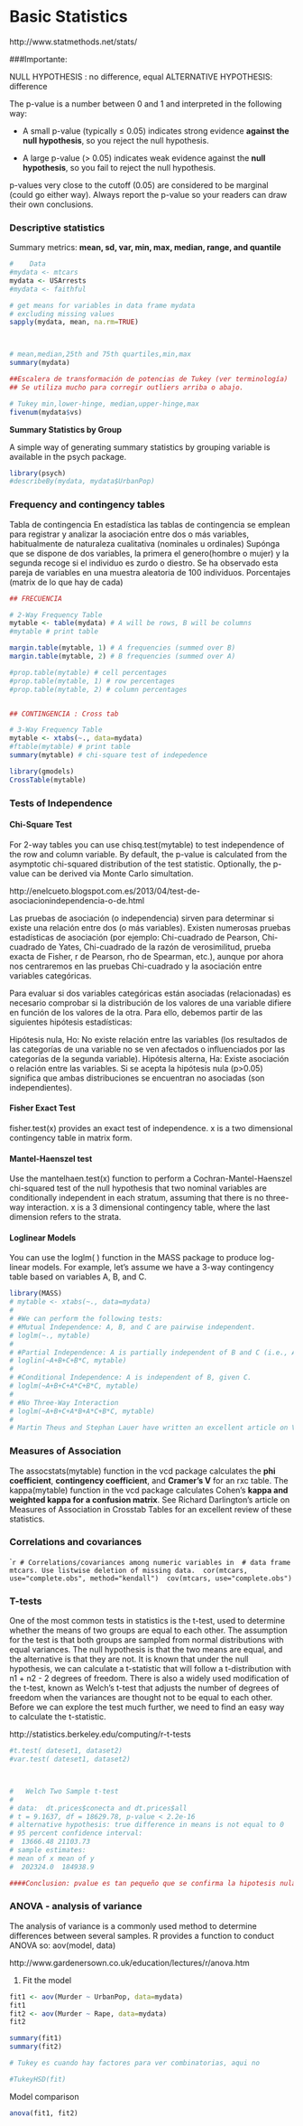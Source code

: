Basic Statistics
========================

http://www.statmethods.net/stats/


###Importante:

NULL HYPOTHESIS : no difference, equal
ALTERNATIVE HYPOTHESIS: difference

The p-value is a number between 0 and 1 and interpreted in the following way:

* A small p-value (typically ≤ 0.05) indicates strong evidence **against the null hypothesis**, so you reject the null hypothesis.

* A large p-value (> 0.05) indicates weak evidence against the **null hypothesis**, so you fail to reject the null hypothesis.

p-values very close to the cutoff (0.05) are considered to be marginal (could go either way). Always report the p-value so your readers can draw their own conclusions.

### Descriptive statistics

Summary metrics: **mean, sd, var, min, max, median, range, and quantile**


```r

#    Data
#mydata <- mtcars
mydata <- USArrests
#mydata <- faithful

# get means for variables in data frame mydata
# excluding missing values 
sapply(mydata, mean, na.rm=TRUE)



# mean,median,25th and 75th quartiles,min,max
summary(mydata)

##Escalera de transformación de potencias de Tukey (ver terminología)
## Se utiliza mucho para corregir outliers arriba o abajo.

# Tukey min,lower-hinge, median,upper-hinge,max
fivenum(mydata$vs)
`````

**Summary Statistics by Group**

A simple way of generating summary statistics by grouping variable is available in the psych package.

```r

library(psych)
#describeBy(mydata, mydata$UrbanPop)

`````


### Frequency and contingency tables

Tabla de contingencia
En estadística las tablas de contingencia se emplean para registrar y analizar la asociación entre dos o más variables, habitualmente de naturaleza cualitativa (nominales u ordinales)
Supónga que se dispone de dos variables, la primera el genero(hombre o mujer) y la segunda recoge si el individuo es zurdo o diestro. Se ha observado esta pareja de variables en una muestra aleatoria de 100 individuos. 
Porcentajes (matrix de lo que hay de cada)


```r
## FRECUENCIA

# 2-Way Frequency Table 
mytable <- table(mydata) # A will be rows, B will be columns 
#mytable # print table 

margin.table(mytable, 1) # A frequencies (summed over B) 
margin.table(mytable, 2) # B frequencies (summed over A)

#prop.table(mytable) # cell percentages
#prop.table(mytable, 1) # row percentages 
#prop.table(mytable, 2) # column percentages


## CONTINGENCIA : Cross tab 

# 3-Way Frequency Table
mytable <- xtabs(~., data=mydata)
#ftable(mytable) # print table 
summary(mytable) # chi-square test of indepedence

library(gmodels)
CrossTable(mytable)

````


### Tests of Independence
 
#### Chi-Square Test
For 2-way tables you can use chisq.test(mytable) to test independence of the row and column variable. By default, the p-value is calculated from the asymptotic chi-squared distribution of the test statistic. Optionally, the p-value can be derived via Monte Carlo simultation.

http://enelcueto.blogspot.com.es/2013/04/test-de-asociacionindependencia-o-de.html

Las pruebas de asociación (o independencia) sirven para determinar si existe una relación entre dos (o más variables). Existen numerosas pruebas estadísticas de asociación (por ejemplo: Chi-cuadrado de Pearson, Chi-cuadrado de Yates, Chi-cuadrado de la razón de verosimilitud, prueba exacta de Fisher, r de Pearson, rho de Spearman, etc.), aunque por ahora nos centraremos en las pruebas Chi-cuadrado y la asociación entre variables categóricas.

Para evaluar si dos variables categóricas están asociadas (relacionadas) es necesario comprobar si la distribución de los valores de una variable difiere en función de los valores de la otra. Para ello, debemos partir de las siguientes hipótesis estadísticas:

Hipótesis nula, Ho: No existe relación entre las variables (los resultados de las categorías de una variable no se ven afectados o influenciados por las categorías de la segunda variable).
Hipótesis alterna, Ha: Existe asociación o relación entre las variables.
Si se acepta la hipótesis nula (p>0.05) significa que ambas distribuciones se encuentran no asociadas (son independientes).



#### Fisher Exact Test
fisher.test(x) provides an exact test of independence. x is a two dimensional contingency table in matrix form.

#### Mantel-Haenszel test
Use the mantelhaen.test(x) function to perform a Cochran-Mantel-Haenszel chi-squared test of the null hypothesis that two nominal variables are conditionally independent in each stratum, assuming that there is no three-way interaction. x is a 3 dimensional contingency table, where the last dimension refers to the strata.

#### Loglinear Models
You can use the loglm( ) function in the MASS package to produce log-linear models. For example, let's assume we have a 3-way contingency table based on variables A, B, and C.

`````r
library(MASS)
# mytable <- xtabs(~., data=mydata)
# 
# #We can perform the following tests:
# #Mutual Independence: A, B, and C are pairwise independent.
# loglm(~., mytable)
# 
# #Partial Independence: A is partially independent of B and C (i.e., A is independent of the composite variable BC).
# loglin(~A+B+C+B*C, mytable)
# 
# #Conditional Independence: A is independent of B, given C.
# loglm(~A+B+C+A*C+B*C, mytable)
# 
# #No Three-Way Interaction
# loglm(~A+B+C+A*B+A*C+B*C, mytable)
# 
# Martin Theus and Stephan Lauer have written an excellent article on Visualizing Loglinear Models, using mosaic plots. There is also great tutorial example by Kevin Quinn on analyzing loglinear models via glm.

`````


### Measures of Association
The assocstats(mytable) function in the vcd package calculates the **phi coefficient**, **contingency coefficient**, and **Cramer's V** for an rxc table. The kappa(mytable) function in the vcd package calculates Cohen's **kappa and weighted kappa for a confusion matrix**. See Richard Darlington's article on Measures of Association in Crosstab Tables for an excellent review of these statistics.

### Correlations and covariances
`````r

# Correlations/covariances among numeric variables in 
# data frame mtcars. Use listwise deletion of missing data. 
cor(mtcars, use="complete.obs", method="kendall") 
cov(mtcars, use="complete.obs")
````


### T-tests
One of the most common tests in statistics is the t-test, used to determine whether the means of two groups are equal to each other. The assumption for the test is that both groups are sampled from normal distributions with equal variances. The null hypothesis is that the two means are equal, and the alternative is that they are not. It is known that under the null hypothesis, we can calculate a t-statistic that will follow a t-distribution with n1 + n2 - 2 degrees of freedom. There is also a widely used modification of the t-test, known as Welch's t-test that adjusts the number of degrees of freedom when the variances are thought not to be equal to each other. Before we can explore the test much further, we need to find an easy way to calculate the t-statistic.

http://statistics.berkeley.edu/computing/r-t-tests

```r

#t.test( dateset1, dataset2) 
#var.test( dateset1, dataset2)



#   Welch Two Sample t-test
# 
# data:  dt.prices$conecta and dt.prices$all
# t = 9.1637, df = 18629.78, p-value < 2.2e-16
# alternative hypothesis: true difference in means is not equal to 0
# 95 percent confidence interval:
#  13666.48 21103.73
# sample estimates:
# mean of x mean of y 
#  202324.0  184938.9 

####Conclusion: pvalue es tan pequeño que se confirma la hipotesis nula. No hay gran diferencia entre estos dos datasets
````



### ANOVA - analysis of variance

The analysis of variance is a commonly used method to determine differences between several samples. R provides a function to conduct ANOVA so: aov(model, data)

http://www.gardenersown.co.uk/education/lectures/r/anova.htm

1. Fit the model
```r

fit1 <- aov(Murder ~ UrbanPop, data=mydata)
fit1
fit2 <- aov(Murder ~ Rape, data=mydata)
fit2

summary(fit1)
summary(fit2)

# Tukey es cuando hay factores para ver combinatorias, aqui no

#TukeyHSD(fit)
```

Model comparison

````r


anova(fit1, fit2) 
````
